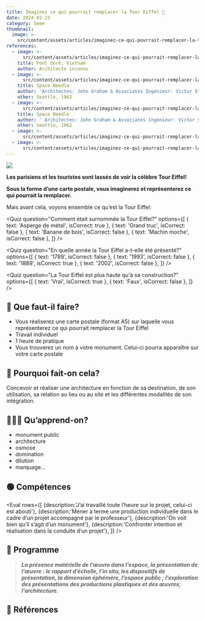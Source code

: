 ```yaml
---
title: Imaginez ce qui pourrait remplacer la Tour Eiffel 🗼
date: 2024-02-23
category: 5eme
thumbnail:
  image: >-
    src/content/assets/articles/imaginez-ce-qui-pourrait-remplacer-la-tour-eiffel/thumbnail/image.webp
references:
  - image: >-
      src/content/assets/articles/imaginez-ce-qui-pourrait-remplacer-la-tour-eiffel/references/0/image.webp
    title: Pont doré, Vietnam
    author: Architecte inconnu
  - image: >-
      src/content/assets/articles/imaginez-ce-qui-pourrait-remplacer-la-tour-eiffel/references/1/image.webp
    title: Space Needle
    author: 'Architectes: John Graham & Associates Ingénieur: Victor Steinbrueck'
    other: Seattle, 1962
  - image: >-
      src/content/assets/articles/imaginez-ce-qui-pourrait-remplacer-la-tour-eiffel/references/2/image.webp
    title: Space Needle
    author: ' Architectes: John Graham & Associates Ingénieur: Victor Steinbrueck'
    other: Seattle, 1962
  - image: >-
      src/content/assets/articles/imaginez-ce-qui-pourrait-remplacer-la-tour-eiffel/references/3/image.webp
  - image: >-
      src/content/assets/articles/imaginez-ce-qui-pourrait-remplacer-la-tour-eiffel/references/4/image.webp
---
```


![](src/content/assets/articles/imaginez-ce-qui-pourrait-remplacer-la-tour-eiffel/carte-postale.webp)

**Les parisiens et les touristes sont lassés de voir la célèbre Tour Eiffel!**

**Sous la forme d’une carte postale, vous imaginerez et représenterez ce qui pourrait la remplacer.**

Mais avant cela, voyons ensemble ce qu’est la Tour Eiffel:

<YoutubeEmbed src="https://www.youtube.com/watch?v=FL9T05a3NYU" />

<Quiz
	question="Comment était surnommée la Tour Eiffel?"
	options={[
		{ text: 'Asperge de métal', isCorrect: true },
		{ text: 'Grand truc', isCorrect: false },
		{ text: 'Banane de bois', isCorrect: false },
		{ text: 'Machin moche', isCorrect: false },
	]}
/>

<Quiz
	question="En quelle année la Tour Eiffel a-t-elle été présenté?"
	options={[
		{ text: '1789', isCorrect: false },
		{ text: '1993', isCorrect: false },
		{ text: '1889', isCorrect: true },
		{ text: '2002', isCorrect: false },
	]}
/>

<Quiz
	question="La Tour Eiffel est plus haute qu'à sa construction?"
	options={[
		{ text: 'Vrai', isCorrect: true },
		{ text: 'Faux', isCorrect: false },
	]}
/>

## **🔎 Que faut-il faire?**

- Vous réaliserez une carte postale (format A5) sur laquelle vous représenterez ce qui pourrait remplacer la Tour Eiffel
- Travail individuel
- 1 heure de pratique
- Vous trouverez un nom à votre monument. Celui-ci pourra apparaître sur votre carte postale

## **🧐 Pourquoi fait-on cela?**

Concevoir et réaliser une architecture en fonction de sa destination, de son utilisation, sa relation au lieu ou au site et les différentes modalités de son intégration.

## **👩🏼‍🏫 Qu’apprend-on?**

- monument public
- architecture
- osmose
- domination
- dilution
- marquage…

## **🟢 Compétences**

<Eval
	rows={[
		{description:'J’ai travaillé toute l’heure sur le projet, celui-ci est abouti'},
		{description:'Mener à terme une production individuelle dans le cadre d’un projet accompagné par le professeur'},
		{description:'On voit bien qu’il s’agit d’un monument'},
		{description:'Confronter intention et réalisation dans la conduite d’un projet'},
	]}
/>

## **📘 Programme**

> **_La présence matérielle de l’œuvre dans l’espace, la présentation de l’œuvre : le rapport d’échelle, l’in situ, les dispositifs de présentation, la dimension éphémère, l’espace public ; l’exploration des présentations des productions plastiques et des œuvres; l’architecture._**

## **👀 Références**
